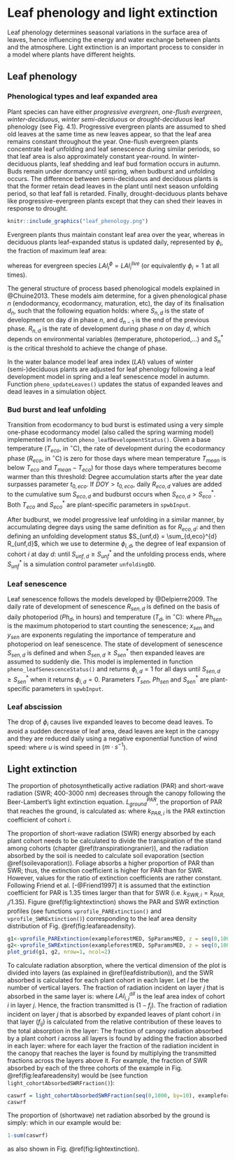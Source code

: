 # Leaf phenology and light extinction {#leafphenologylight}

Leaf phenology determines seasonal variations in the surface area of leaves, hence influencing the energy and water exchange between plants and the atmosphere. Light extinction is an important process to consider in a model where plants have different heights.  

## Leaf phenology  {#leafphenology}

### Phenological types and leaf expanded area

Plant species can have either *progressive evergreen*, *one-flush evergreen*, *winter-deciduous*, *winter semi-deciduous* or *drought-deciduous* leaf phenology (see Fig. 4.1). Progressive evergreen plants are assumed to shed old leaves at the same time as new leaves appear, so that the leaf area remains constant throughout the year. One-flush evergreen plants concentrate leaf unfolding and leaf senescence during similar periods, so that leaf area is also approximately constant year-round. In winter-deciduous plants, leaf shedding and leaf bud formation occurs in autumn. Buds remain under dormancy until spring, when budburst and unfolding occurs. The difference between semi-deciduous and deciduous plants is that the former retain dead leaves in the plant until next season unfolding period, so that leaf fall is retarded. Finally, drought-deciduous plants behave like progressive-evergreen plants except that they can shed their leaves in response to drought.

```r
knitr::include_graphics("leaf_phenology.png")
```

Evergreen plants thus maintain constant leaf area over the year, whereas in deciduous plants leaf-expanded status is updated daily, represented by $\phi_i$, the fraction of maximum leaf area:

\begin{equation}
LAI_{i}^{\phi}=LAI^{live}_i\,\cdot\phi_i
\end{equation}
whereas for evergreen species $LAI_{i}^{\phi}=LAI^{live}_i$ (or equivalently $\phi_i = 1$ at all times).

The general structure of process based phenological models explained in @Chuine2013. These models aim determine, for a given phenological phase $n$ (endodormancy, ecodormancy, maturation, etc), the day of its finalisation $d_n$, such that the following equation holds:
\begin{equation} 
S_{n,d} = \sum_{d_{n-1}}^{d_n} R_{n,d} = S_n^*
\end{equation}
where $S_{n,d}$ is the state of development on day $d$ in phase $n$, and $d_{n-1}$ is the end of the previous phase. $R_{n,d}$ is the rate of development during phase $n$ on day $d$, which depends on environmental variables (temperature, photoperiod,...) and $S_n^*$ is the critical threshold to achieve the change of phase. 

In the water balance model leaf area index ($LAI$) values of winter (semi-)deciduous plants are adjusted for leaf phenology following a leaf development model in spring and a leaf senescence model in autumn. Function `pheno_updateLeaves()` updates the status of expanded leaves and dead leaves in a simulation object.

### Bud burst and leaf unfolding {#leafphenobudburst}
Transition from ecodormancy to bud burst is estimated using a very simple one-phase ecodormancy model (also called the spring warming model) implemented in function `pheno_leafDevelopmentStatus()`. Given a base temperature ($T_{eco}$, in $^{\circ}\mathrm{C}$), the rate of development during the ecodormancy phase ($R_{eco}$, in $^{\circ} \mathrm{C}$) is zero for those days where mean temperature $T_{mean}$ is below $T_{eco}$ and  $T_{mean} - T_{eco})$ for those days where temperatures become warmer than this threshold:
\begin{equation}
R_{eco,d}(T_d) = \begin{cases} 
                      0  & T_d \leq T_{eco} \\
                      T_d - T_{eco}  & T_d > T_{eco}
                 \end{cases}
\end{equation}
Degree accumulation starts after the year date surpasses parameter $t_{0,eco}$. If $DOY > t_{0,eco}$, daily $R_{eco,d}$ values are added to the cumulative sum $S_{eco,d}$ and budburst occurs when $S_{eco,d} > S_{eco}^*$. Both $T_{eco}$ and $S_{eco}^*$ are plant-specific parameters in `spwbInput`. 

After budburst, we model progressive leaf unfolding in a similar manner, by accumulating degree days using the same definition as for $R_{eco,d}$:
\begin{equation}
R_{unf,d} = R_{eco,d}
\end{equation}
and then defining an unfolding development status $S_{unf,d} = \sum_{d,eco}^{d} R_{unf,d}$, which we use to determine $\phi_{i,d}$, the degree of leaf expansion of cohort $i$ at day $d$:
\begin{equation}
\phi_{i,d} = S_{unf,d}/S_{unf}^*
\end{equation}
until $S_{unf,d} \geq S_{unf}^*$ and the unfolding process ends, where $S_{unf}^*$ is a simulation control parameter `unfoldingDD`.

### Leaf senescence {#leafphenosenescence}
Leaf senescence follows the models developed by @Delpierre2009. The daily rate of development of senescence $R_{sen,d}$ is defined on the basis of daily photoperiod ($Ph_{d}$, in hours) and temperature ($T_d$, in $^{\circ} \mathrm{C}$):
\begin{equation}
R_{sen,d}(Ph_d, T_d) = \begin{cases} 
                            0  & T_d \geq T_{sen} \,\, or \,\, Ph_d>Ph_{sen} \\
                           (T_d - T_{sen})^{x_{sen}} \cdot (Ph_d/Ph_{sen})^{y_{sen}}  & T_d < T_{sen} \,\,and \,\, Ph_d<Ph_{sen}
                       \end{cases}
\end{equation}
where $Ph_{sen}$ is the maximum photoperiod to start counting the senescence; ${x_{sen}}$ and ${y_{sen}}$ are exponents regulating the importance of temperature and photoperiod on leaf senescence. The state of development of senescence $S_{sen,d}$ is defined
\begin{equation} 
S_{sen,d} = \sum R_{sen,d}
\end{equation}
and when $S_{sen,d}  \geq  S_{sen}^*$ then expanded leaves are assumed to suddenly die. This model is implemented in function `pheno_leafSenescenceStatus()` and returns $\phi_{i,d}=1$ for all days until $S_{sen,d}  \geq  S_{sen}^*$ when it returns $\phi_{i,d}=0$. Parameters $T_{sen}$, $Ph_{sen}$ and $S_{sen}^*$ are plant-specific parameters in `spwbInput`.  

### Leaf abscission
The drop of $\phi_i$ causes live expanded leaves to become dead leaves. To avoid a sudden decrease of leaf area, dead leaves are kept in the canopy and they are reduced daily using a negative exponential function of wind speed:
\begin{equation}
LAI^{dead}_i=LAI^{dead}_i\,\cdot e^{- u/10}
\end{equation}
where $u$ is wind speed in ($m \cdot s^{-1}$).



## Light extinction {#basiclightextinction}
The proportion of photosynthetically active radiation (PAR) and short-wave radiation (SWR; 400-3000 nm) decreases through the canopy following the Beer-Lambert’s light extinction equation. 
$L^{PAR}_{ground}$, the proportion of PAR that reaches the ground, is calculated as:
\begin{equation}
L^{PAR}_{ground}=e^{-\sum_{i=1}^{c}{k_{PAR,i} \cdot LAI_{i}^{all}}}
\end{equation}
where $k_{PAR,i}$ is the PAR extinction coefficient of cohort $i$. 

The proportion of short-wave radiation (SWR) energy absorbed by each plant cohort needs to be calculated to divide the transpiration of the stand among cohorts (chapter \@ref(transpirationgranier)), and the radiation absorbed by the soil is needed to calculate soil evaporation (section \@ref(soilevaporation)). Foliage absorbs a higher proportion of PAR than SWR; thus, the extinction coefficient is higher for PAR than for SWR. However, values for the ratio of extinction coefficients are rather constant. Following Friend et al. [-@Friend1997] it is assumed that the extinction coefficient for PAR is 1.35 times larger than that for SWR (i.e.
$k_{SWR,i} = k_{PAR,i}/1.35$). Figure \@ref(fig:lightextinction) shows the PAR and SWR extinction profiles (see functions `vprofile_PARExtinction()` and `vprofile_SWRExtinction()`) corresponding to the leaf area density distribution of Fig. \@ref(fig:leafareadensity). 

```r
g1<-vprofile_PARExtinction(exampleforestMED, SpParamsMED, z = seq(0,1000, by=1))
g2<-vprofile_SWRExtinction(exampleforestMED, SpParamsMED, z = seq(0,1000, by=1))
plot_grid(g1, g2, nrow=1, ncol=2)
```

To calculate radiation absorption, where the vertical dimension of the plot is divided into layers (as explained in \@ref(leafdistribution)), and the SWR absorbed is calculated for each plant cohort in each layer. Let $l$ be the number of vertical layers. The fraction of radiation incident on layer $j$ that is absorbed in the same layer is:
\begin{equation}
f_j=1 - e^{-\sum_{i=1}^{c}{k_{SWR,i} \cdot LAI_{i,j}^{all}}}
\end{equation}
where $LAI_{i,j}^{all}$ is the leaf area index of cohort $i$ in layer $j$. Hence, the fraction transmitted is $(1-f_j)$. The fraction of radiation incident on layer $j$ that is absorbed by expanded leaves of plant cohort $i$ in that layer ($f_{ij}$) is calculated from the relative
contribution of these leaves to the total absorption in the layer:
\begin{equation}
f_{ij} = f_j \cdot \frac{k_{SWR,i}\cdot LAI_{i,j}^{\phi}}{\sum_{h=1}^{c}{k_{SWR,h} \cdot LAI_{h,j}^{all}}}
\end{equation}
The fraction of canopy radiation absorbed by a plant cohort $i$ across all layers is found by adding the fraction absorbed in each layer:
\begin{equation}
f_i = \sum_{j=1}^{l}{f_{ij}\cdot \prod_{h>j}^{l}{(1-f_h)}}
\end{equation}
where for each layer the fraction of the radiation incident in the canopy that
reaches the layer is found by multiplying the transmitted fractions across the
layers above it. For example, the fraction of SWR absorbed by each of the three cohorts of the example in Fig. \@ref(fig:leafareadensity) would be (see function `light_cohortAbsorbedSWRFraction()`):
```r
caswrf = light_cohortAbsorbedSWRFraction(seq(0,1000, by=10), exampleforestMED, SpParamsMED)
caswrf
```

The proportion of (shortwave) net radiation absorbed by the
ground is simply:
\begin{equation}
L^{SWR}_{ground} = 1 - \sum_{j}^{l}{f_j}
\end{equation}
which in our example would be:
```r
1-sum(caswrf)
```
as also shown in Fig. \@ref(fig:lightextinction).